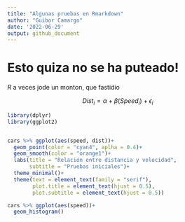 ```yaml
---
title: "Algunas pruebas en Rmarkdown"
author: "Guibor Camargo"
date: '2022-06-29'
output: github_document
---
```


# Esto quiza no se ha puteado!

*R* a veces jode un monton, que fastidio

$$
Dist_i = \alpha+\beta(Speed_i)+\epsilon_i 
$$

```r
library(dplyr)
library(ggplot2)


cars %>% ggplot(aes(speed, dist))+
  geom_point(color = "cyan4", aplha = 0.4)+
  geom_smooth(color = "orange1")+
  labs(title = "Relación entre distancia y velocidad",
       subtitle = "Pruebas iniciales")+
  theme_minimal()+
  theme(text = element_text(family = "serif"),
        plot.title = element_text(hjust = 0.5),
        plot.subtitle = element_text(hjust = 0.5))
```

```r
cars %>% ggplot(aes(speed))+
  geom_histogram()
```
